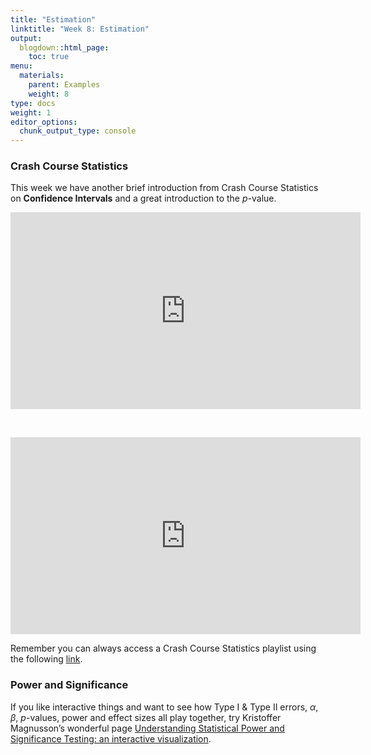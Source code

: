 ```yaml
---
title: "Estimation"
linktitle: "Week 8: Estimation"
output:
  blogdown::html_page:
    toc: true
menu:
  materials:
    parent: Examples
    weight: 8
type: docs
weight: 1
editor_options: 
  chunk_output_type: console
---
```


### Crash Course Statistics
This week we have another brief introduction from Crash Course Statistics on **Confidence Intervals** and a great introduction to the *p*-value.

<p align="center">
<iframe width="560" height="315" src="https://www.youtube.com/embed/yDEvXB6ApWc" frameborder="0" allow="accelerometer; autoplay; encrypted-media; gyroscope; picture-in-picture" allowfullscreen></iframe>
</p>
<br>
<p align="center">
<iframe width="560" height="315" src="https://www.youtube.com/embed/bf3egy7TQ2Q" frameborder="0" allow="accelerometer; autoplay; encrypted-media; gyroscope; picture-in-picture" allowfullscreen></iframe>
</p>

Remember you can always access a Crash Course Statistics playlist using the following  [link](https://www.youtube.com/playlist?list=PL8dPuuaLjXtNM_Y-bUAhblSAdWRnmBUcr){target="_blank"}.

### Power and Significance 

If you like interactive things and want to see how Type I & Type II errors, $\alpha$, $\beta$, *p*-values, power and effect sizes all play together, try Kristoffer Magnusson's wonderful page [Understanding Statistical Power and Significance Testing: an interactive visualization](https://rpsychologist.com/d3/nhst/){target="_blank"}.
